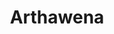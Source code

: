 ---
title: "Arthawena"
summary: "Arthawena is a web application for managing and monitoring the activities of a company. build on nextjs and sanity."
publishedAt: "2025-02-08"
images:
  - "/images/projects/arthawena/arthawena.png"
  - "/images/projects/arthawena/arthawena-record.mp4"
---
